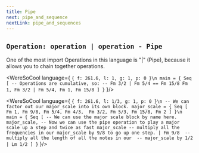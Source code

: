 ```yaml
---
title: Pipe
next: pipe_and_sequence
nextLink: pipe_and_sequences
---
```


## `Operation: operation | operation - Pipe` 
One of the most import Operations in this language is "|" (Pipe), 
because it allows you to chain together operations.


<WereSoCool language={
`{ f: 261.6, l: 1, g: 1, p: 0 }\n
main = {
  Seq [
    -- Operations are cumulative, so:
    -- Fm 3/2 | Fm 5/4 == Fm 15/8
    Fm 1,
    Fm 3/2 | Fm 5/4,
    Fm 1,
    Fm 15/8
  ]
}`
}/>

<WereSoCool language={
`{ f: 261.6, l: 1/3, g: 1, p: 0 }\n
-- We can factor out our major_scale into its own block.
major_scale = {
	Seq [
        Fm 1, Fm 9/8, Fm 5/4, Fm 4/3, 
        Fm 3/2, Fm 5/3, Fm 15/8, Fm 2
  ]
}\n
main = {
  Seq [
    -- We can use the major scale block by name here.
    major_scale,
    -- Now we can use the pipe operation to play a major scale up a step and twice as fast
    major_scale
    -- multiply all the frequencies in our major_scale by 9/8 to go up one step.
    | Fm 9/8 
    -- multiply all the length of all the notes in our 
    -- major_scale by 1/2
    | Lm 1/2
  ]
}`
}/>

